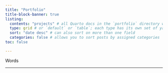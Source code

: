 ```yaml
---
title: "Portfolio"
title-block-banner: true
listing: 
  contents: "projects" # all Quarto docs in the `portfolio` directory will be included on your listing page
  type: grid # or `default` or `table`; each type has its own set of yaml options to include
  sort: "date desc" # can also sort on more than one field
  categories: false # allows you to sort posts by assigned categories 
toc: false

---
```


::: {.red-block}
<p id="red-block-text">
Words 
</p>
:::
---
